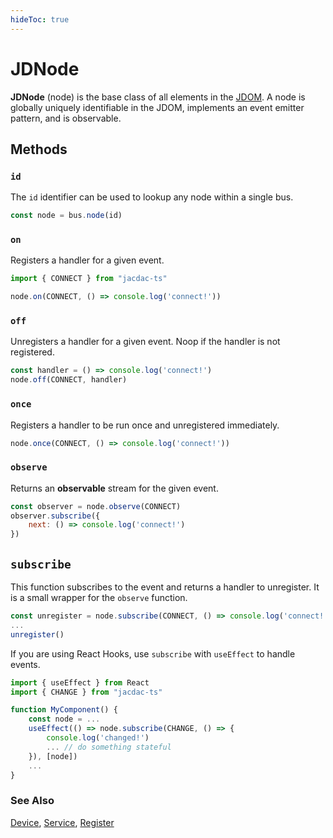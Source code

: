```yaml
---
hideToc: true
---
```


# JDNode

**JDNode** (node) is the base class of all elements in the [JDOM](/clients/web/jdom/).
A node is globally uniquely identifiable in the JDOM,
implements an event emitter pattern, and is observable.

## Methods

### ``id``

The ``id`` identifier can be used to lookup any node within a single bus.

```javascript
const node = bus.node(id)
```

### ``on``

Registers a handler for a given event.

```javascript
import { CONNECT } from "jacdac-ts"

node.on(CONNECT, () => console.log('connect!'))
```

### ``off``

Unregisters a handler for a given event. Noop if the handler is not registered.

```javascript
const handler = () => console.log('connect!')
node.off(CONNECT, handler)
```

### ``once``

Registers a handler to be run once and unregistered immediately.

```javascript
node.once(CONNECT, () => console.log('connect!'))
```

### ``observe``

Returns an **observable** stream for the given event. 

```javascript
const observer = node.observe(CONNECT)
observer.subscribe({
    next: () => console.log('connect!')
})
```

## ``subscribe``

This function subscribes to the event and returns a handler to unregister.
It is a small wrapper for the ``observe`` function.

```javascript
const unregister = node.subscribe(CONNECT, () => console.log('connect!'))
...
unregister()
```

If you are using React Hooks, use ``subscribe`` with ``useEffect`` to handle events.

```typescript
import { useEffect } from React
import { CHANGE } from "jacdac-ts"

function MyComponent() {
    const node = ...
    useEffect(() => node.subscribe(CHANGE, () => {
        console.log('changed!')
        ... // do something stateful
    }), [node])
    ...
}
```

### See Also

[Device](/clients/web/jdom/device/), [Service](/clients/web/jdom/service/), [Register](/clients/web/jdom/register/)